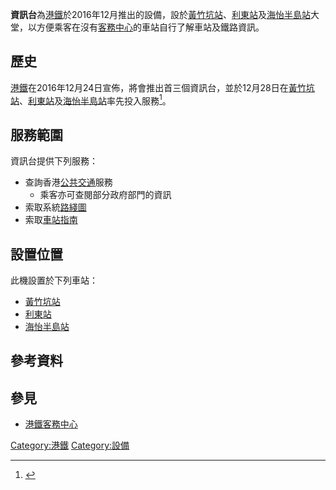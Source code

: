 '''資訊台'''為[[港鐵|港鐵]]於2016年12月推出的設備，設於[[黃竹坑站|黃竹坑站]]、[[利東站|利東站]]及[[海怡半島站|海怡半島站]]大堂，以方便乘客在沒有[[港鐵客務中心|客務中心]]的車站自行了解車站及鐵路資訊。

== 歷史 ==
[[港鐵|港鐵]]在2016年12月24日宣佈，將會推出首三個資訊台，並於12月28日在[[黃竹坑站|黃竹坑站]]、[[利東站|利東站]]及[[海怡半島站|海怡半島站]]率先投入服務<ref>{{cite news|title=【南港島綫】5站開放日排長龍 3站無客務中心 乘客自己搞掂|url=http://hk.apple.nextmedia.com/realtime/news/20161224/56087027|accessdate=2016-12-25|newspaper=蘋果日報|date=2016-12-24|archive-date=2016-12-26|archive-url=https://web.archive.org/web/20161226124001/http://hk.apple.nextmedia.com/realtime/news/20161224/56087027|dead-url=no}}</ref>。

== 服務範圍 ==
資訊台提供下列服務：
* 查詢香港[[公共交通|公共交通]]服務
**乘客亦可查閱部分政府部門的資訊
* 索取系統[[路綫圖|路綫圖]]
* 索取[[港鐵車站指南|車站指南]]

== 設置位置 ==
此機設置於下列車站：
*[[黃竹坑站|黃竹坑站]]
*[[利東站|利東站]]
*[[海怡半島站|海怡半島站]]

== 參考資料 ==
{{reflist|2}}

== 參見 ==
* [[港鐵客務中心|港鐵客務中心]]

[[Category:港鐵|Category:港鐵]]
[[Category:設備|Category:設備]]